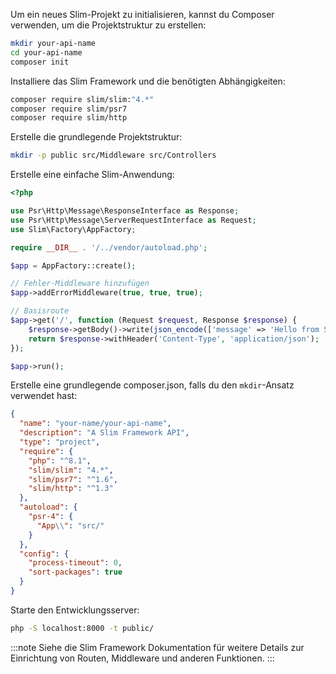 Um ein neues Slim-Projekt zu initialisieren, kannst du Composer verwenden, um die Projektstruktur zu erstellen:

```bash
mkdir your-api-name
cd your-api-name
composer init
```

Installiere das Slim Framework und die benötigten Abhängigkeiten:

```bash
composer require slim/slim:"4.*"
composer require slim/psr7
composer require slim/http
```

Erstelle die grundlegende Projektstruktur:

```bash
mkdir -p public src/Middleware src/Controllers
```

Erstelle eine einfache Slim-Anwendung:

```php title="public/index.php"
<?php

use Psr\Http\Message\ResponseInterface as Response;
use Psr\Http\Message\ServerRequestInterface as Request;
use Slim\Factory\AppFactory;

require __DIR__ . '/../vendor/autoload.php';

$app = AppFactory::create();

// Fehler-Middleware hinzufügen
$app->addErrorMiddleware(true, true, true);

// Basisroute
$app->get('/', function (Request $request, Response $response) {
    $response->getBody()->write(json_encode(['message' => 'Hello from Slim API']));
    return $response->withHeader('Content-Type', 'application/json');
});

$app->run();
```

Erstelle eine grundlegende composer.json, falls du den `mkdir`-Ansatz verwendet hast:

```json title="composer.json"
{
  "name": "your-name/your-api-name",
  "description": "A Slim Framework API",
  "type": "project",
  "require": {
    "php": "^8.1",
    "slim/slim": "4.*",
    "slim/psr7": "^1.6",
    "slim/http": "^1.3"
  },
  "autoload": {
    "psr-4": {
      "App\\": "src/"
    }
  },
  "config": {
    "process-timeout": 0,
    "sort-packages": true
  }
}
```

Starte den Entwicklungsserver:

```bash
php -S localhost:8000 -t public/
```

:::note
Siehe die Slim Framework Dokumentation für weitere Details zur Einrichtung von Routen, Middleware und anderen Funktionen.
:::
